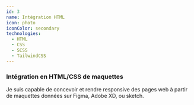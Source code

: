 ```yaml
---
id: 3
name: Intégration HTML
icon: photo
iconColor: secondary
technologies:
  - HTML
  - CSS
  - SCSS
  - TailwindCSS
---
```


### Intégration en HTML/CSS de maquettes

Je suis capable de concevoir et rendre responsive des pages web à partir de maquettes données sur Figma, Adobe XD, ou sketch.
